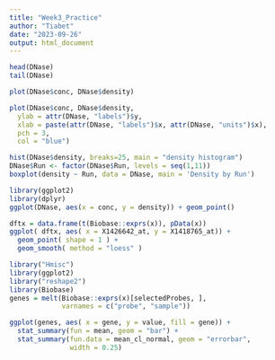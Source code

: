 ```yaml
---
title: "Week3_Practice"
author: "Tiabet"
date: "2023-09-26"
output: html_document
---
```


```r
head(DNase)
tail(DNase)

plot(DNase$conc, DNase$density)
```
```r
plot(DNase$conc, DNase$density,
  ylab = attr(DNase, "labels")$y,
  xlab = paste(attr(DNase, "labels")$x, attr(DNase, "units")$x),
  pch = 3,
  col = "blue")
```
```r
hist(DNase$density, breaks=25, main = "density histogram")
DNase$Run <- factor(DNase$Run, levels = seq(1,11))
boxplot(density ~ Run, data = DNase, main = 'Density by Run')
```
```r
library(ggplot2)
library(dplyr)
ggplot(DNase, aes(x = conc, y = density)) + geom_point()

```
```r
dftx = data.frame(t(Biobase::exprs(x)), pData(x))
ggplot( dftx, aes( x = X1426642_at, y = X1418765_at)) +
  geom_point( shape = 1 ) +
  geom_smooth( method = "loess" )
```

```r
library("Hmisc")
library(ggplot2)
library("reshape2")
library(Biobase)
genes = melt(Biobase::exprs(x)[selectedProbes, ],
             varnames = c("probe", "sample"))

ggplot(genes, aes( x = gene, y = value, fill = gene)) +
  stat_summary(fun = mean, geom = "bar") +
  stat_summary(fun.data = mean_cl_normal, geom = "errorbar",
               width = 0.25)
```